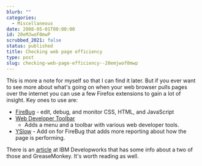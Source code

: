 ```yaml
---
blurb: ""
categories:
  - Miscellaneous
date: 2008-05-01T00:00:00
id: 20eMJwoF0mwP
scrubbed_2021: false
status: published
title: Checking web page efficiency
type: post
slug: checking-web-page-efficiency--20emjwof0mwp
---
```


This is more a note for myself so that I can find it later. But if
you ever want to see more about what's going on when your web
browser pulls pages over the internet you can use a few Firefox
extensions to gain a lot of insight. Key ones to use are:
-   [FireBug](http://www.getfirebug.com/) - edit, debug, and
    monitor CSS, HTML, and JavaScript
-   [Web Developer Toolbar](https://addons.mozilla.org/en-US/firefox/addon/60)
    - Adds a menu and a toolbar with various web developer tools.
-   [YSlow](http://developer.yahoo.com/yslow/) - Add on for FireBug
    that adds more reporting about how the page is performing.

There is an
[article](http://www.ibm.com/developerworks/web/library/wa-jstools/)
at IBM Developworks that has some info about a two of those and
GreaseMonkey. It's worth reading as well.